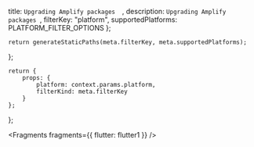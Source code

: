   title: `Upgrading Amplify packages  `,
  description: `Upgrading Amplify packages `,
  filterKey: "platform",
  supportedPlatforms: PLATFORM_FILTER_OPTIONS
};
      


    return generateStaticPaths(meta.filterKey, meta.supportedPlatforms);
};

    return {
        props: {
            platform: context.params.platform,
            filterKind: meta.filterKey
        }
    };
};


<Fragments fragments={{ flutter: flutter1 }} />
